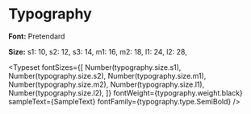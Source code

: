 
<Meta title='Palette/Typography/With Font Family' />


# Typography

**Font:** Pretendard

**Size:** s1: 10, s2: 12, s3: 14, m1: 16, m2: 18, l1: 24, l2: 28,

<Typeset
    fontSizes={[
        Number(typography.size.s1),
        Number(typography.size.s2),
        Number(typography.size.m1),
        Number(typography.size.m2),
        Number(typography.size.l1),
        Number(typography.size.l2),
    ]}
    fontWeight={typography.weight.black}
    sampleText={SampleText}
    fontFamily={typography.type.SemiBold}
/>
